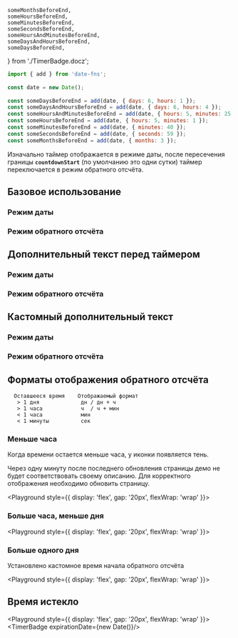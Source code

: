     someMonthsBeforeEnd, 
    someHoursBeforeEnd, 
    someMinutesBeforeEnd, 
    someSecondsBeforeEnd, 
    someHoursAndMinutesBeforeEnd,
    someDaysAndHoursBeforeEnd,
    someDaysBeforeEnd,
} from './TimerBadge.docz';

```javascript collapse=Демо-данные
import { add } from 'date-fns';
 
const date = new Date();
 
const someDaysBeforeEnd = add(date, { days: 6, hours: 1 });
const someDaysAndHoursBeforeEnd = add(date, { days: 6, hours: 4 });
const someHoursAndMinutesBeforeEnd = add(date, { hours: 5, minutes: 25 });
const someHoursBeforeEnd = add(date, { hours: 5, minutes: 1 });
const someMinutesBeforeEnd = add(date, { minutes: 40 });
const someSecondsBeforeEnd = add(date, { seconds: 59 });
const someMonthsBeforeEnd = add(date, { months: 3 });
```

Изначально таймер отображается в режиме даты, после пересечения границы **`countdownStart`** (по умолчанию это одни сутки) таймер переключается в режим обратного отсчёта.

## Базовое использование 

### Режим даты

<Playground>
    <TimerBadge expirationDate={someMonthsBeforeEnd} />
</Playground>

### Режим обратного отсчёта

<Playground>
    <TimerBadge expirationDate={someHoursBeforeEnd} />
</Playground>

## Дополнительный текст перед таймером

### Режим даты

<Playground>
    <TimerBadge expirationDate={someMonthsBeforeEnd} hasPrefix/>  
</Playground>

### Режим обратного отсчёта 

<Playground>
    <TimerBadge expirationDate={someHoursBeforeEnd} hasPrefix/>  
</Playground>

## Кастомный дополнительный текст 

### Режим даты

<Playground>
    <TimerBadge expirationDate={someMonthsBeforeEnd} hasPrefix expirationDateText="Действительно до"/>  
</Playground>

### Режим обратного отсчёта

<Playground>
    <TimerBadge expirationDate={someHoursBeforeEnd} hasPrefix countdownText="Срок действия истечёт через"/>  
</Playground>

## Форматы отображения обратного отсчёта

      Оставшееся время    Отображаемый формат 
       > 1 дня             дн / дн + ч       
       > 1 часа            ч  / ч + мин      
       < 1 часа            мин           
       < 1 минуты          сек          

### Меньше часа
Когда времени остается меньше часа, у иконки появляется тень.

Через одну минуту после последнего обновления страницы демо не будет соответствовать своему описанию. Для корректного отображения необходимо обновить страницу. 

<Playground style={{ display: 'flex', gap: '20px', flexWrap: 'wrap' }}>
    <TimerBadge expirationDate={someMinutesBeforeEnd} hasPrefix countdownText="Осталось несколько минут:"/>
    <TimerBadge expirationDate={someSecondsBeforeEnd} hasPrefix countdownText="Осталось несколько секунд:"/>  
</Playground>

### Больше часа, меньше дня

<Playground style={{ display: 'flex', gap: '20px', flexWrap: 'wrap' }}>
    <TimerBadge expirationDate={someHoursBeforeEnd} hasPrefix countdownText="Осталось несколько часов:"/>
    <TimerBadge expirationDate={someHoursAndMinutesBeforeEnd} hasPrefix countdownText="Осталось меньше суток:"/>  
</Playground>

### Больше одного дня
Установлено кастомное время начала обратного отсчёта

<Playground style={{ display: 'flex', gap: '20px', flexWrap: 'wrap' }}>
    <TimerBadge countdownStart={604800} expirationDate={someDaysBeforeEnd} hasPrefix countdownText="Осталось несколько дней:"/>
    <TimerBadge countdownStart={604800} expirationDate={someDaysAndHoursBeforeEnd} hasPrefix countdownText="Осталось меньше недели:"/>  
</Playground>

## Время истекло

<Playground style={{ display: 'flex', gap: '20px', flexWrap: 'wrap' }}>
    <TimerBadge expirationDate={new Date()}/>
</Playground>
